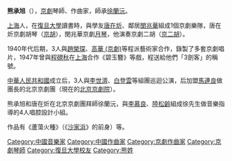 '''熊承旭'''（{{bd|1925年||2008年|11月1日|catIdx=Xiong熊承旭}}），[[京劇|京劇]]琴師、作曲家，師承[[徐蘭沅|徐蘭沅]]。

[[上海|上海]]人，在[[復旦大學|復旦大學]]讀書時，與學友[[唐在炘|唐在炘]]、鄰居[[閔兆華|閔兆華]]組成1個京劇樂隊，唐在炘京劇胡琴（[[京胡|京胡]]），閔兆華京劇[[月琴|月琴]]，他演奏京劇二胡（[[京二胡|京二胡]]）。

1940年代后期，3人與[[趙榮琛|趙榮琛]]、[[高華_(京劇)|高華 (京劇)]]等程派藝術家合作，錄製了多套京劇唱片，1947年曾與[[程硯秋|程硯秋]]在[[上海|上海]]合作《碧玉簪》等戲，程送給他們「3劍客」的稱號。

[[中華人民共和國|中華人民共和國]]成立后，3人與[[李世濟|李世濟]]、[[白登雲|白登雲]]等組團巡迴公演，后加盟[[馬連良|馬連良]]做團長的北京京劇團（現在的[[北京京劇院|北京京劇院]]）。

熊承旭和唐在炘在北京京劇團拜師徐蘭沅，與[[李慕良|李慕良]]、[[陸松齡|陸松齡]]組成徐先生做音樂指導的4人唱腔設計小組。

作品有《蘆蕩火種》（《[[沙家浜|沙家浜]]》的前身）等。

[[Category:中國音樂家|Category:中國音樂家]]
[[Category:中國作曲家|Category:中國作曲家]]
[[Category:京劇作曲家|Category:京劇作曲家]]
[[Category:京劇琴師|Category:京劇琴師]]
[[Category:復旦大學校友|Category:復旦大學校友]]
[[Category:熊姓|Category:熊姓]]